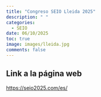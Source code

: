 ```yaml
---
title: "Congreso SEIO Lleida 2025"
description: " "
categories:
  - SEIO
date: 06/10/2025
toc: true
image: images/lleida.jpg
comments: false
---
```


## Link a la página web

[https://seio2025.com/es/](https://seio2025.com/es/)
